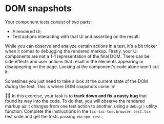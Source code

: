 # DOM snapshots

<EpicVideo url="https://www.epicweb.dev/workshops/react-component-testing-with-vitest/debugging-tests/dom-snapshots" />

Your component tests consist of two parts:

- A rendered UI;
- Test actions interacting with that UI and asserting on the result.

While you can observe and analyze certain actions in a test, it's a bit tricker when it comes to debugging the rendered markup. Firstly, your UI components are not a 1-1 representation of the final DOM. There can be side effects and user actions that result in the elements appearing or disappearing on the page. Looking at the component's code alone won't cut it.

Sometimes you just need to take a look at the current state of the DOM _during_ the test. This is where DOM snapshots come in!

👨‍💼 In this exercise, your task is to **track down and fix a nasty bug** that found its way into the code. To do that, you will observe the rendered markup as it changes from one test action to another, using a `debug()` utility function. Complete the instructions in the <InlineFile file="./src/tic-tac-toe.browser.test.tsx">`tic-tac-toe.browser.test.tsx`</InlineFile> test suite and get the tests passing via `npm test`.
